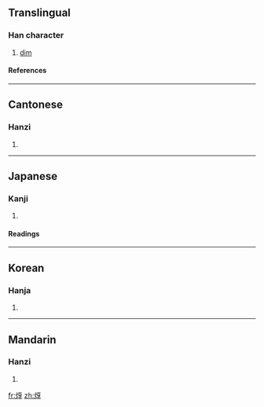 ==Translingual==
===Han character===
{{Han char|rn=86|rad=火|as=08|sn=12|four=9084<sub>3</sub>|canj=火卜口木 (FYRD)}}
# [[dim]]
====References====
{{Han ref|kx=0673.200|dkj=19107|hdz=32210.080|uh=711E|ud=28958|bh=DA59|bd=55897}}

----
==Cantonese==
===Hanzi===
{{yue-hanzi|jyut=|y=teun1}}
# {{defn|Cantonese}}

----
==Japanese==
===Kanji===
{{ja-kanji|grade=|rs=火08}}
# {{defn|Japanese}} 
====Readings====
{{ja-readings|on=[[とん]] (ton), [[どん]] (don), [[たい]] (tai), [[つい]] (tsui)|kun=[[あきらか]] (akiraka)}}

----
==Korean==
===Hanja===
{{ko-hanja|hangeul=돈|eumhun=|rv=don|mr=ton|y=ton}}
# {{defn|Korean}}

----
==Mandarin==
===Hanzi===
{{cmn-hanzi|pin=[[tūn]] (tun1)|wg=t'un<sup>1</sup>}}
# {{defn|Mandarin}}

[[fr:焞]]
[[zh:焞]]